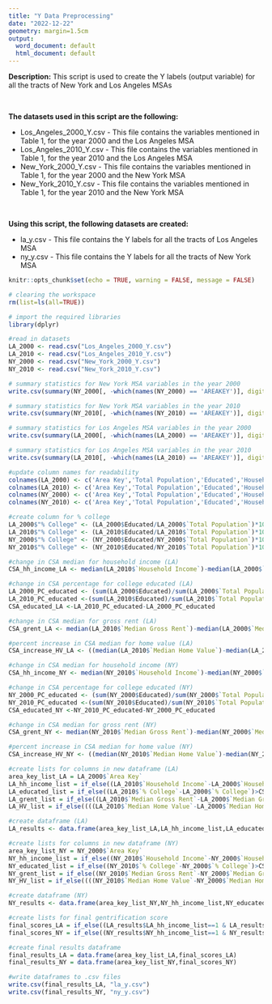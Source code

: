 ---
title: "Y Data Preprocessing"
date: "2022-12-22"
geometry: margin=1.5cm
output:
  word_document: default
  html_document: default
---
**Description:** This script is used to create the Y labels (output variable) for all the tracts of New York and Los Angeles MSAs

<br>

**The datasets used in this script are the following:**

* Los_Angeles_2000_Y.csv - This file contains the variables mentioned in Table 1, for the year 2000 and the Los Angeles MSA
* Los_Angeles_2010_Y.csv - This file contains the variables mentioned in Table 1, for the year 2010 and the Los Angeles MSA
* New_York_2000_Y.csv - This file contains the variables mentioned in Table 1, for the year 2000 and the New York MSA
* New_York_2010_Y.csv - This file contains the variables mentioned in Table 1, for the year 2010 and the New York MSA

<br>

**Using this script, the following datasets are created:**

* la_y.csv - This file contains the Y labels for all the tracts of Los Angeles MSA
* ny_y.csv - This file contains the Y labels for all the tracts of New York MSA

```{r setup, include=FALSE}
knitr::opts_chunk$set(echo = TRUE, warning = FALSE, message = FALSE)
```

```{r}
# clearing the workspace
rm(list=ls(all=TRUE))

# import the required libraries
library(dplyr)
```

```{r}
#read in datasets
LA_2000 <- read.csv("Los_Angeles_2000_Y.csv")
LA_2010 <- read.csv("Los_Angeles_2010_Y.csv")
NY_2000 <- read.csv("New_York_2000_Y.csv")
NY_2010 <- read.csv("New_York_2010_Y.csv")
```

```{r}
# summary statistics for New York MSA variables in the year 2000
write.csv(summary(NY_2000[, -which(names(NY_2000) == 'AREAKEY')], digits = 2),"summary1.csv")
```

```{r}
# summary statistics for New York MSA variables in the year 2010
write.csv(summary(NY_2010[, -which(names(NY_2010) == 'AREAKEY')], digits = 2),"summary2.csv")
```

```{r}
# summary statistics for Los Angeles MSA variables in the year 2000
write.csv(summary(LA_2000[, -which(names(LA_2000) == 'AREAKEY')], digits = 2),"summary3.csv")
```

```{r}
# summary statistics for Los Angeles MSA variables in the year 2010
write.csv(summary(LA_2010[, -which(names(LA_2010) == 'AREAKEY')], digits = 2),"summary4.csv")
```

```{r}
#update column names for readability
colnames(LA_2000) <- c('Area Key','Total Population','Educated','Household Income','Median Home Value','Median Gross Rent')
colnames(LA_2010) <- c('Area Key','Total Population','Educated','Household Income','Median Home Value','Median Gross Rent')
colnames(NY_2000) <- c('Area Key','Total Population','Educated','Household Income','Median Home Value','Median Gross Rent')
colnames(NY_2010) <- c('Area Key','Total Population','Educated','Household Income','Median Home Value','Median Gross Rent')
```

```{r}
#create column for % college
LA_2000$"% College" <- (LA_2000$Educated/LA_2000$`Total Population`)*100
LA_2010$"% College" <- (LA_2010$Educated/LA_2010$`Total Population`)*100
NY_2000$"% College" <- (NY_2000$Educated/NY_2000$`Total Population`)*100
NY_2010$"% College" <- (NY_2010$Educated/NY_2010$`Total Population`)*100
```

```{r}
#change in CSA median for household income (LA)
CSA_hh_income_LA <- median(LA_2010$`Household Income`)-median(LA_2000$`Household Income`)

#change in CSA percentage for college educated (LA)
LA_2000_PC_educated <- (sum(LA_2000$Educated)/sum(LA_2000$`Total Population`))*100
LA_2010_PC_educated <-(sum(LA_2010$Educated)/sum(LA_2010$`Total Population`))*100
CSA_educated_LA <-LA_2010_PC_educated-LA_2000_PC_educated

#change in CSA median for gross rent (LA)
CSA_grent_LA <- median(LA_2010$`Median Gross Rent`)-median(LA_2000$`Median Gross Rent`)

#percent increase in CSA median for home value (LA)
CSA_increase_HV_LA <- ((median(LA_2010$`Median Home Value`)-median(LA_2000$`Median Home Value`))/(median(LA_2000$`Median Home Value`)))*100
```

```{r}
#change in CSA median for household income (NY)
CSA_hh_income_NY <- median(NY_2010$`Household Income`)-median(NY_2000$`Household Income`)

#change in CSA percentage for college educated (NY)
NY_2000_PC_educated <- (sum(NY_2000$Educated)/sum(NY_2000$`Total Population`))*100
NY_2010_PC_educated <-(sum(NY_2010$Educated)/sum(NY_2010$`Total Population`))*100
CSA_educated_NY <-NY_2010_PC_educated-NY_2000_PC_educated

#change in CSA median for gross rent (NY)
CSA_grent_NY <- median(NY_2010$`Median Gross Rent`)-median(NY_2000$`Median Gross Rent`)

#percent increase in CSA median for home value (NY)
CSA_increase_HV_NY <- ((median(NY_2010$`Median Home Value`)-median(NY_2000$`Median Home Value`))/(median(NY_2000$`Median Home Value`)))*100
```

```{r}
#create lists for columns in new dataframe (LA)
area_key_list_LA = LA_2000$`Area Key`
LA_hh_income_list = if_else((LA_2010$`Household Income`-LA_2000$`Household Income`)>CSA_hh_income_LA,1,0)
LA_educated_list = if_else((LA_2010$`% College`-LA_2000$`% College`)>CSA_educated_LA,1,0)
LA_grent_list = if_else((LA_2010$`Median Gross Rent`-LA_2000$`Median Gross Rent`)>CSA_grent_LA,1,0)
LA_HV_list = if_else((((LA_2010$`Median Home Value`-LA_2000$`Median Home Value`)/LA_2000$`Median Home Value`)*100)>CSA_increase_HV_LA,1,0)
```

```{r}
#create dataframe (LA)
LA_results <- data.frame(area_key_list_LA,LA_hh_income_list,LA_educated_list,LA_grent_list,LA_HV_list)
```

```{r}
#create lists for columns in new dataframe (NY)
area_key_list_NY = NY_2000$`Area Key`
NY_hh_income_list = if_else((NY_2010$`Household Income`-NY_2000$`Household Income`)>CSA_hh_income_NY,1,0)
NY_educated_list = if_else((NY_2010$`% College`-NY_2000$`% College`)>CSA_educated_NY,1,0)
NY_grent_list = if_else((NY_2010$`Median Gross Rent`-NY_2000$`Median Gross Rent`)>CSA_grent_NY,1,0)
NY_HV_list = if_else((((NY_2010$`Median Home Value`-NY_2000$`Median Home Value`)/NY_2000$`Median Home Value`)*100)>CSA_increase_HV_NY,1,0)
```

```{r}
#create dataframe (NY)
NY_results <- data.frame(area_key_list_NY,NY_hh_income_list,NY_educated_list,NY_grent_list,NY_HV_list)
```

```{r}
#create lists for final gentrification score
final_scores_LA = if_else((LA_results$LA_hh_income_list==1 & LA_results$LA_educated_list==1 & (LA_results$LA_grent_list==1 | LA_results$LA_HV_list==1)),1,0)
final_scores_NY = if_else((NY_results$NY_hh_income_list==1 & NY_results$NY_educated_list==1 & (NY_results$NY_grent_list==1 | NY_results$NY_HV_list==1)),1,0)
```

```{r}
#create final results dataframe
final_results_LA = data.frame(area_key_list_LA,final_scores_LA)
final_results_NY = data.frame(area_key_list_NY,final_scores_NY)
```

```{r}
#write dataframes to .csv files
write.csv(final_results_LA, "la_y.csv")
write.csv(final_results_NY, "ny_y.csv")
```
